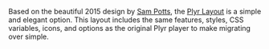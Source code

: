 Based on the beautiful 2015 design by [Sam Potts](https://twitter.com/sam_potts),
the [Plyr Layout](https://plyr.io) is a simple and elegant option. This layout includes the same
features, styles, CSS variables, icons, and options as the original Plyr player to make migrating over
simple.
